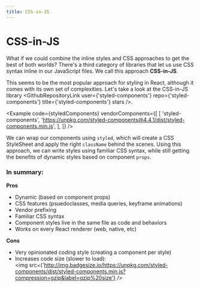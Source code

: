 ```yaml
---
title: CSS-in-JS
---
```



# CSS-in-JS

What if we could combine the inline styles and CSS approaches to get the best of both worlds? There's a third category of libraries that let us use CSS syntax inline in our JavaScript files. We call this approach **CSS-in-JS**.

This seems to be the most popular approach for styling in React, although it comes with its own set of complexities. Let's take a look at the CSS-in-JS library <GithubRepositoryLink user={'styled-components'} repo={'styled-components'} title={'styled-components'} stars />.

<Example
  code={styledComponents}
  vendorComponents={[
    [
      'styled-components',
      'https://unpkg.com/styled-components@4.4.1/dist/styled-components.min.js',
    ],
  ]}
/>

We can wrap our components using `styled`, which will create a CSS StyleSheet and apply the right `className` behind the scenes. Using this approach, we can write styles using familiar CSS syntax, while still getting the benefits of dynamic styles based on component `props`.

### In summary:

**Pros**

- Dynamic (based on component props)
- CSS features (psuedoclasses, media queries, keyframe animations)
- Vendor prefixing
- Familiar CSS syntax
- Component styles live in the same file as code and behaviors
- Works on every React renderer (web, native, etc)

**Cons**

- Very opinionated coding style (creating a component per style)
- Increases code size (slower to load):<br /><img src={'http://img.badgesize.io/https://unpkg.com/styled-components/dist/styled-components.min.js?compression=gzip&label=gzip%20size'} />
